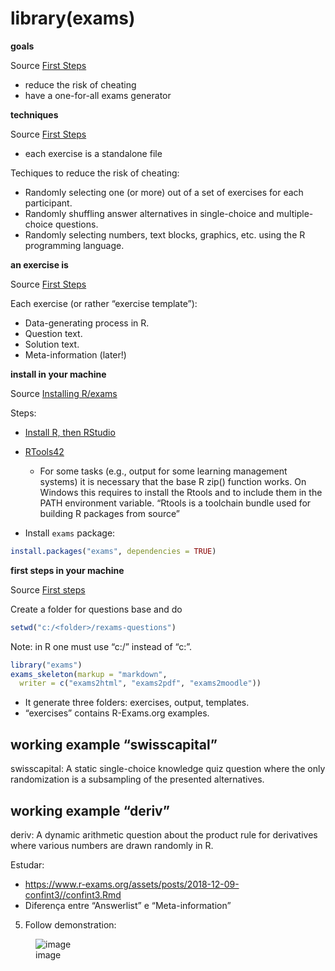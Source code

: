 # library(exams) {#exams}

**goals**

Source [First Steps](https://www.r-exams.org/tutorials/first_steps/)

* reduce the risk of cheating
* have a one-for-all exams generator 


**techniques**

Source [First Steps](https://www.r-exams.org/tutorials/first_steps/)

* each exercise is a standalone file

Techiques to reduce the risk of cheating:

* Randomly selecting one (or more) out of a set of exercises for each participant.
* Randomly shuffling answer alternatives in single-choice and multiple-choice questions.
* Randomly selecting numbers, text blocks, graphics, etc. using the R programming language.


**an exercise is**

Source [First Steps](https://www.r-exams.org/tutorials/first_steps/)


Each exercise (or rather “exercise template”):

* Data-generating process in R.
* Question text.
* Solution text.
* Meta-information (later!)


**install in your machine**

Source [Installing R/exams](https://www.r-exams.org/tutorials/installation/)


Steps:

* [Install R, then RStudio](https://posit.co/download/rstudio-desktop/)
* [RTools42](https://cran.r-project.org/bin/windows/Rtools/rtools42/rtools.html)

  * For some tasks (e.g., output for some learning management systems) it is necessary that the base R zip() function works. On Windows this requires to install the Rtools and to include them in the PATH environment variable. "Rtools is a toolchain bundle used for building R packages from source"

* Install `exams` package:

```r
install.packages("exams", dependencies = TRUE)
```


**first steps in your machine**

Source [First steps](https://www.r-exams.org/tutorials/first_steps/)

Create a folder for questions base and do

``` r
setwd("c:/<folder>/rexams-questions")
```

Note: in R one must use "c:/" instead of "c:".


```r
library("exams")
exams_skeleton(markup = "markdown",
  writer = c("exams2html", "exams2pdf", "exams2moodle"))
```

* It generate three folders: exercises, output, templates. 
* "exercises" contains R-Exams.org examples.


## working example "swisscapital"


swisscapital: A static single-choice knowledge quiz question where the only randomization is a subsampling of the presented alternatives.


## working example "deriv"


deriv: A dynamic arithmetic question about the product rule for derivatives where various numbers are drawn randomly in R.



Estudar:

-   <https://www.r-exams.org/assets/posts/2018-12-09-confint3//confint3.Rmd>
-   Diferença entre "Answerlist" e "Meta-information" 

5.  Follow demonstration:

![image](img/229558958-3fea4d85-4619-41f2-b7ff-a7550413a31d.png)




